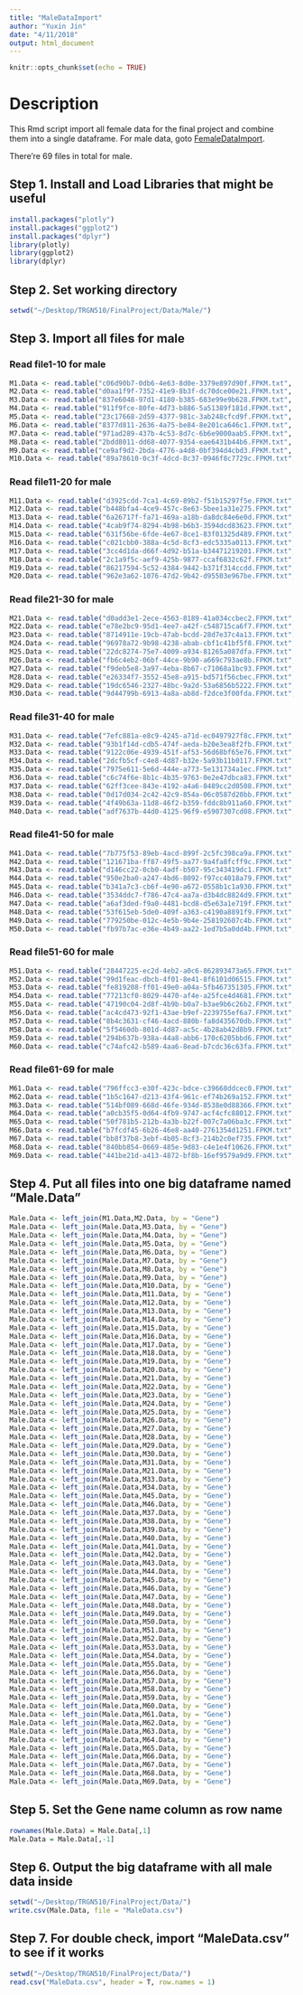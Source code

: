 ```yaml
---
title: "MaleDataImport"
author: "Yuxin Jin"
date: "4/11/2018"
output: html_document
---
```


```r
knitr::opts_chunk$set(echo = TRUE)
```

# Description
This Rmd script import all female data for the final project and combine them into a single dataframe. For male data, goto [FemaleDataImport](https://github.com/YuxinJin/FinalProject/blob/master/FemaleDataImport.Rmd).

There're 69 files in total for male.

## Step 1. Install and Load Libraries that might be useful
```r
install.packages("plotly")
install.packages("ggplot2")
install.packages("dplyr")
library(plotly)
library(ggplot2)
library(dplyr)
```

## Step 2. Set working directory
```r
setwd("~/Desktop/TRGN510/FinalProject/Data/Male/")
```

## Step 3. Import all files for male

### Read file1-10 for male
```r
M1.Data <- read.table("c06d90b7-0db6-4e63-8d0e-3379e897d90f.FPKM.txt", header = F, col.names = c("Gene", "7783e608-5038-4abc-9285-9e6c58ca7ac1"))
M2.Data <- read.table("d0aa1f9f-7352-41e9-8b3f-dc70dce00e21.FPKM.txt", header = F, col.names = c("Gene", "b2cc40b1-f3d9-4cfc-9c36-59a9510bf12f"))
M3.Data <- read.table("837e6048-97d1-4180-b385-683e99e9b628.FPKM.txt", header = F, col.names = c("Gene", "9ec4ae85-38f6-423e-bff9-1ccffaa59a17"))
M4.Data <- read.table("911f9fce-80fe-4d73-b886-5a51389f181d.FPKM.txt", header = F, col.names = c("Gene", "51de2f4f-a833-4db7-983f-5ee56d670c98"))
M5.Data <- read.table("23c17668-2d59-4377-981c-3ab248cfcd9f.FPKM.txt", header = F, col.names = c("Gene", "ade5b83e-0d5e-4129-8ad0-d473f02bb7b3"))
M6.Data <- read.table("8377d811-2636-4a75-be84-8e201ca646c1.FPKM.txt", header = F, col.names = c("Gene", "15ca6bac-19f2-4a56-a803-0b1d05b8ae47"))
M7.Data <- read.table("971ad289-437b-4c53-8d7c-6b6e9000aab5.FPKM.txt", header = F, col.names = c("Gene", "c6e40493-5c3b-4b90-aab2-a3c3b2621a01"))
M8.Data <- read.table("2bdd8011-dd68-4077-9354-eae6431b44b6.FPKM.txt", header = F, col.names = c("Gene", "2c703ece-198f-4aae-9a7b-398c9d50bfaa"))
M9.Data <- read.table("ce9af9d2-2bda-4776-a4d8-0bf394d4cbd3.FPKM.txt", header = F, col.names = c("Gene", "7c4228d5-3df5-4b34-a2e8-9dbe72d228eb"))
M10.Data <- read.table("89a78610-0c3f-4dcd-8c37-0946f8c7729c.FPKM.txt", header = F, col.names = c("Gene", "f7c619ac-9de0-4539-80e7-b96592820646"))
```

### Read file11-20 for male
```r
M11.Data <- read.table("d3925cdd-7ca1-4c69-89b2-f51b15297f5e.FPKM.txt", header = F, col.names = c("Gene", "2c141f07-b3fd-401c-a3e5-05e2326c662d"))
M12.Data <- read.table("b448bfa4-4ce9-457c-8e63-5bee1a31e275.FPKM.txt", header = F, col.names = c("Gene", "70d623eb-dabf-40e1-8ca4-47dd171796c7"))
M13.Data <- read.table("6a26717f-fa71-469a-a18b-da8dc84e6e0d.FPKM.txt", header = F, col.names = c("Gene", "23d4aec2-22b0-466f-839b-f16ab75318a7"))
M14.Data <- read.table("4cab9f74-8294-4b98-b6b3-3594dcd83623.FPKM.txt", header = F, col.names = c("Gene", "142bf27f-0ac8-48d3-a49d-a9ee1098bd70"))
M15.Data <- read.table("631f56be-6fde-4e67-8ce1-83f01325d489.FPKM.txt", header = F, col.names = c("Gene", "4032eaec-3dc1-4103-b686-6ec1b6a49520"))
M16.Data <- read.table("c021cbb0-388a-4c5d-8cf3-edc5335a0113.FPKM.txt", header = F, col.names = c("Gene", "1e1b5057-c69c-4bf7-ba3e-bfb727e7a250"))
M17.Data <- read.table("3cc4d1da-d66f-4d92-b51a-b34471219201.FPKM.txt", header = F, col.names = c("Gene", "dc7cfc6b-0884-4e9e-912b-a74d86437470"))
M18.Data <- read.table("2c1a9f5c-aef9-425b-9877-ccaf6832c62f.FPKM.txt", header = F, col.names = c("Gene", "d8b786d6-361c-4ee9-a077-8acc41942558"))
M19.Data <- read.table("86217594-5c52-4384-9442-b371f314ccdd.FPKM.txt", header = F, col.names = c("Gene", "8a6cc766-061f-4d0f-be78-ff3d025b7f25"))
M20.Data <- read.table("962e3a62-1076-47d2-9b42-d95503e967be.FPKM.txt", header = F, col.names = c("Gene", "a56ec80a-c172-42b6-8bef-1565af4d0d86"))
```

### Read file21-30 for male
```r
M21.Data <- read.table("d0add3e1-2ece-4563-8189-41a034ccbec2.FPKM.txt", header = F, col.names = c("Gene", "4cdaeaa5-39dc-42eb-81af-bd7be8aec507"))
M22.Data <- read.table("e78e2bc9-95d1-4ee7-a42f-c548715ca6f7.FPKM.txt", header = F, col.names = c("Gene", "e7876b48-7908-4c92-923a-bee5844d98c8"))
M23.Data <- read.table("8714911e-19cb-47ab-bcdd-28d7e37c4a13.FPKM.txt", header = F, col.names = c("Gene", "29a00c22-f407-4d1f-82c0-dcf2b055a422"))
M24.Data <- read.table("96978a72-9b98-4238-abab-cbf1c41bf5f8.FPKM.txt", header = F, col.names = c("Gene", "cc790d6c-b82c-4fd9-b9e0-9e7b2ebc9099"))
M25.Data <- read.table("22dc8274-75e7-4009-a934-81265a087dfa.FPKM.txt", header = F, col.names = c("Gene", "e604b99f-2a9e-4617-b7c7-8c25e7ae9ab1"))
M26.Data <- read.table("fb6c4eb2-06bf-44ce-9b90-a669c793ae8b.FPKM.txt", header = F, col.names = c("Gene", "33866786-1076-4af5-811b-37813ed48f65"))
M27.Data <- read.table("f9deb5e8-3a97-4eba-8b67-c71068a1bc93.FPKM.txt", header = F, col.names = c("Gene", "de43b870-bed8-47fe-a1d7-3851765c6525"))
M28.Data <- read.table("e26334f7-3552-45e8-a915-bd571f56cbec.FPKM.txt", header = F, col.names = c("Gene", "49949615-7cfb-487a-a50e-a5c615d31d64"))
M29.Data <- read.table("19dc6546-2327-48bc-9a2d-53a6856b5222.FPKM.txt", header = F, col.names = c("Gene", "6a87fd02-3e8f-44ae-bff1-8daa195d26d5"))
M30.Data <- read.table("9d44799b-6913-4a8a-ab8d-f2dce3f00fda.FPKM.txt", header = F, col.names = c("Gene", "15ee9008-3c7c-492b-94b2-7a2b38202066"))
```

### Read file31-40 for male
```r
M31.Data <- read.table("7efc881a-e8c9-4245-a71d-ec0497927f8c.FPKM.txt", header = F, col.names = c("Gene", "6a6b134e-ba2e-48b5-a66d-40a04e819052"))
M32.Data <- read.table("93b1f14d-cdb5-474f-aeda-b20e3ea8f2fb.FPKM.txt", header = F, col.names = c("Gene", "53023d10-15b0-46fc-b7c2-466036cb7944"))
M33.Data <- read.table("9122c06e-4939-451f-af53-56d68bf65e76.FPKM.txt", header = F, col.names = c("Gene", "eacff948-6fbc-406c-9fa0-4cc0a0ffa69f"))
M34.Data <- read.table("2dcfb5cf-c4e8-4d87-b32e-5a93b11b0117.FPKM.txt", header = F, col.names = c("Gene", "6c9d1cdf-d96e-4a12-ad3a-82e4d6eab0eb"))
M35.Data <- read.table("7975e611-5e6d-444e-a773-5e131734a1ec.FPKM.txt", header = F, col.names = c("Gene", "55f5fd8d-7d6b-4237-b159-e499200bd725"))
M36.Data <- read.table("c6c74f6e-8b1c-4b35-9763-0e2e47dbca83.FPKM.txt", header = F, col.names = c("Gene", "423c0d1f-dab5-4fc6-8f5f-c1e2620327c7"))
M37.Data <- read.table("62ff3cee-843e-4192-a4a6-8489cc2d0508.FPKM.txt", header = F, col.names = c("Gene", "91227cf7-6a6a-41b3-9723-15798681c34c"))
M38.Data <- read.table("0d17d034-2c42-42c9-854a-06c0587d20bb.FPKM.txt", header = F, col.names = c("Gene", "86cfec6d-08f3-44f8-949c-423c401c31b6"))
M39.Data <- read.table("4f49b63a-11d8-46f2-b359-fddc8b911a60.FPKM.txt", header = F, col.names = c("Gene", "9fa01997-49c0-4652-b912-4cea0444cfe4"))
M40.Data <- read.table("adf7637b-44d0-4125-96f9-e5907307cd08.FPKM.txt", header = F, col.names = c("Gene", "66a4a50e-6d79-465a-a949-d352d504240e"))
```

### Read file41-50 for male
```r
M41.Data <- read.table("7b775f53-89eb-4acd-899f-2c5fc398ca9a.FPKM.txt", header = F, col.names = c("Gene", "d7ebd61e-86a0-4bf0-8cff-3a1d1874af4b"))
M42.Data <- read.table("121671ba-ff87-49f5-aa77-9a4fa8fcff9c.FPKM.txt", header = F, col.names = c("Gene", "799808bf-b2fb-44b3-b611-7fd3a78bf630"))
M43.Data <- read.table("d146cc22-0cb0-4adf-b507-95c343419dc1.FPKM.txt", header = F, col.names = c("Gene", "6fdb9ff0-47f0-46d0-9ebd-dda684905e08"))
M44.Data <- read.table("950e2ba0-a247-4bd6-8092-f97cc4018a79.FPKM.txt", header = F, col.names = c("Gene", "79d8ffc2-301e-4958-b097-f0f97225583b"))
M45.Data <- read.table("b341a7c3-cb6f-4e90-a672-0558b1c1a930.FPKM.txt", header = F, col.names = c("Gene", "6bb27751-c4c5-425c-be3e-b0f0fc0970ab"))
M46.Data <- read.table("3534ddc7-f786-47c4-aa7a-d3b4dc8824d9.FPKM.txt", header = F, col.names = c("Gene", "e7f70c10-a903-44fc-b6bc-5bdf8a5442d4"))
M47.Data <- read.table("a6af3ded-f9a0-4481-bcd8-d5e63a1e719f.FPKM.txt", header = F, col.names = c("Gene", "58a781c1-2464-4a9d-9ade-7d4fedcd06d3"))
M48.Data <- read.table("53f615eb-5de0-409f-a363-c4190a8891f9.FPKM.txt", header = F, col.names = c("Gene", "2d6cd37d-3ba2-4c38-9959-e021be57d302"))
M49.Data <- read.table("779250be-012c-4e5b-9b4e-258192607c4b.FPKM.txt", header = F, col.names = c("Gene", "008d0418-e5a5-43d0-bc99-77ae9a0d85cf"))
M50.Data <- read.table("fb97b7ac-e36e-4b49-aa22-1ed7b5a0dd4b.FPKM.txt", header = F, col.names = c("Gene", "06def615-6654-4c19-8487-14bbbfa0b174"))
```

### Read file51-60 for male
```r
M51.Data <- read.table("28447225-ec2d-4eb2-a0c6-862893473a65.FPKM.txt", header = F, col.names = c("Gene", "d5dde3d8-990f-4419-9e51-bd3d6ec3ef8b"))
M52.Data <- read.table("99d1feac-dbcb-4f01-8e41-8f6101d06515.FPKM.txt", header = F, col.names = c("Gene", "947d45ca-04e0-4f58-b2ec-f4af268bdf29"))
M53.Data <- read.table("fe819208-ff01-49e0-a04a-5fb467351305.FPKM.txt", header = F, col.names = c("Gene", "27169eff-f4fb-4b1d-98fc-b34192b1bd3b"))
M54.Data <- read.table("77213cf0-8029-4470-af4e-a25fce4d4681.FPKM.txt", header = F, col.names = c("Gene", "86bf68be-570a-4113-a252-04178af0100b"))
M55.Data <- read.table("47190c04-2d8f-4b9b-b0a7-b3ae9b6c26b2.FPKM.txt", header = F, col.names = c("Gene", "eb456925-45a8-4cd3-9ac7-5c32818411c3"))
M56.Data <- read.table("ac4cd473-92f1-43ae-b9ef-2239755ef6a7.FPKM.txt", header = F, col.names = c("Gene", "471542b1-d1e2-425f-88b6-a2a5180d44ee"))
M57.Data <- read.table("8b4c3631-cf46-4acd-880b-fa8d435670db.FPKM.txt", header = F, col.names = c("Gene", "9fd7cbab-48bb-487b-94f0-839c73a61ba4"))
M58.Data <- read.table("5f5460db-801d-4d87-ac5c-4b28ab42d8b9.FPKM.txt", header = F, col.names = c("Gene", "f4a5ac67-824c-4468-afaa-e2e58009be09"))
M59.Data <- read.table("294b637b-938a-44a8-abb6-170c6205bbd6.FPKM.txt", header = F, col.names = c("Gene", "7f0fbd05-8379-4af6-8223-b7ee4f176466"))
M60.Data <- read.table("c74afc42-b589-4aa6-8ead-b7cdc36c63fa.FPKM.txt", header = F, col.names = c("Gene", "17aaa4d5-b40a-45d8-addb-c66d6ad587a0"))
```

### Read file61-69 for male
```r
M61.Data <- read.table("796ffcc3-e30f-423c-bdce-c39668ddcec0.FPKM.txt", header = F, col.names = c("Gene", "d4aca097-e725-4c1e-b65a-c510db86168d"))
M62.Data <- read.table("1b5c1647-d213-43f4-961c-ef74b269a152.FPKM.txt", header = F, col.names = c("Gene", "89798742-3aad-47e4-a088-a18d8550bf7d"))
M63.Data <- read.table("514bf089-668d-46fe-934d-8538e0d88366.FPKM.txt", header = F, col.names = c("Gene", "54dd6fe2-0edc-465a-92b8-d03edd219b42"))
M64.Data <- read.table("a0cb35f5-0d64-4fb9-9747-acf4cfc88012.FPKM.txt", header = F, col.names = c("Gene", "a95bc26a-1a53-4e03-a071-d9167fd62c97"))
M65.Data <- read.table("50f781b5-212b-4a3b-b22f-007c7a06ba3c.FPKM.txt", header = F, col.names = c("Gene", "48e57991-2c5a-4e45-9e3b-fc3363dd906d"))
M66.Data <- read.table("b7fcdf45-6b26-46e8-aa40-2761354d1251.FPKM.txt", header = F, col.names = c("Gene", "b337fe4d-54ac-43bb-9c3e-7788f6ac15cb"))
M67.Data <- read.table("bb8f37b8-3ebf-4b05-8cf3-214b2c0ef735.FPKM.txt", header = F, col.names = c("Gene", "b0819256-d601-4c12-a79b-47d31f0a1ddc"))
M68.Data <- read.table("840bb854-0669-485e-9d83-c4e1e4f10626.FPKM.txt", header = F, col.names = c("Gene", "	9c38992b-56f2-42e0-b5ea-b529ea228313"))
M69.Data <- read.table("441be21d-a413-4872-bf8b-16ef9579a9d9.FPKM.txt", header = F, col.names = c("Gene", "f88b6003-2955-4d45-9e53-23f768c4f6dd"))
```

## Step 4. Put all files into one big dataframe named "Male.Data"
```r
Male.Data <- left_join(M1.Data,M2.Data, by = "Gene")
Male.Data <- left_join(Male.Data,M3.Data, by = "Gene")
Male.Data <- left_join(Male.Data,M4.Data, by = "Gene")
Male.Data <- left_join(Male.Data,M5.Data, by = "Gene")
Male.Data <- left_join(Male.Data,M6.Data, by = "Gene")
Male.Data <- left_join(Male.Data,M7.Data, by = "Gene")
Male.Data <- left_join(Male.Data,M8.Data, by = "Gene")
Male.Data <- left_join(Male.Data,M9.Data, by = "Gene")
Male.Data <- left_join(Male.Data,M10.Data, by = "Gene")
Male.Data <- left_join(Male.Data,M11.Data, by = "Gene")
Male.Data <- left_join(Male.Data,M12.Data, by = "Gene")
Male.Data <- left_join(Male.Data,M13.Data, by = "Gene")
Male.Data <- left_join(Male.Data,M14.Data, by = "Gene")
Male.Data <- left_join(Male.Data,M15.Data, by = "Gene")
Male.Data <- left_join(Male.Data,M16.Data, by = "Gene")
Male.Data <- left_join(Male.Data,M17.Data, by = "Gene")
Male.Data <- left_join(Male.Data,M18.Data, by = "Gene")
Male.Data <- left_join(Male.Data,M19.Data, by = "Gene")
Male.Data <- left_join(Male.Data,M20.Data, by = "Gene")
Male.Data <- left_join(Male.Data,M21.Data, by = "Gene")
Male.Data <- left_join(Male.Data,M22.Data, by = "Gene")
Male.Data <- left_join(Male.Data,M23.Data, by = "Gene")
Male.Data <- left_join(Male.Data,M24.Data, by = "Gene")
Male.Data <- left_join(Male.Data,M25.Data, by = "Gene")
Male.Data <- left_join(Male.Data,M26.Data, by = "Gene")
Male.Data <- left_join(Male.Data,M27.Data, by = "Gene")
Male.Data <- left_join(Male.Data,M28.Data, by = "Gene")
Male.Data <- left_join(Male.Data,M29.Data, by = "Gene")
Male.Data <- left_join(Male.Data,M30.Data, by = "Gene")
Male.Data <- left_join(Male.Data,M31.Data, by = "Gene")
Male.Data <- left_join(Male.Data,M21.Data, by = "Gene")
Male.Data <- left_join(Male.Data,M33.Data, by = "Gene")
Male.Data <- left_join(Male.Data,M34.Data, by = "Gene")
Male.Data <- left_join(Male.Data,M45.Data, by = "Gene")
Male.Data <- left_join(Male.Data,M46.Data, by = "Gene")
Male.Data <- left_join(Male.Data,M37.Data, by = "Gene")
Male.Data <- left_join(Male.Data,M38.Data, by = "Gene")
Male.Data <- left_join(Male.Data,M39.Data, by = "Gene")
Male.Data <- left_join(Male.Data,M40.Data, by = "Gene")
Male.Data <- left_join(Male.Data,M41.Data, by = "Gene")
Male.Data <- left_join(Male.Data,M42.Data, by = "Gene")
Male.Data <- left_join(Male.Data,M43.Data, by = "Gene")
Male.Data <- left_join(Male.Data,M44.Data, by = "Gene")
Male.Data <- left_join(Male.Data,M45.Data, by = "Gene")
Male.Data <- left_join(Male.Data,M46.Data, by = "Gene")
Male.Data <- left_join(Male.Data,M47.Data, by = "Gene")
Male.Data <- left_join(Male.Data,M48.Data, by = "Gene")
Male.Data <- left_join(Male.Data,M49.Data, by = "Gene")
Male.Data <- left_join(Male.Data,M50.Data, by = "Gene")
Male.Data <- left_join(Male.Data,M51.Data, by = "Gene")
Male.Data <- left_join(Male.Data,M52.Data, by = "Gene")
Male.Data <- left_join(Male.Data,M53.Data, by = "Gene")
Male.Data <- left_join(Male.Data,M54.Data, by = "Gene")
Male.Data <- left_join(Male.Data,M55.Data, by = "Gene")
Male.Data <- left_join(Male.Data,M56.Data, by = "Gene")
Male.Data <- left_join(Male.Data,M57.Data, by = "Gene")
Male.Data <- left_join(Male.Data,M58.Data, by = "Gene")
Male.Data <- left_join(Male.Data,M59.Data, by = "Gene")
Male.Data <- left_join(Male.Data,M60.Data, by = "Gene")
Male.Data <- left_join(Male.Data,M61.Data, by = "Gene")
Male.Data <- left_join(Male.Data,M62.Data, by = "Gene")
Male.Data <- left_join(Male.Data,M63.Data, by = "Gene")
Male.Data <- left_join(Male.Data,M64.Data, by = "Gene")
Male.Data <- left_join(Male.Data,M65.Data, by = "Gene")
Male.Data <- left_join(Male.Data,M66.Data, by = "Gene")
Male.Data <- left_join(Male.Data,M67.Data, by = "Gene")
Male.Data <- left_join(Male.Data,M68.Data, by = "Gene")
Male.Data <- left_join(Male.Data,M69.Data, by = "Gene")
```

## Step 5. Set the Gene name column as row name
```r
rownames(Male.Data) = Male.Data[,1]
Male.Data = Male.Data[,-1]
```

## Step 6. Output the big dataframe with all male data inside
```r
setwd("~/Desktop/TRGN510/FinalProject/Data/")
write.csv(Male.Data, file = "MaleData.csv")
```

## Step 7. For double check, import "MaleData.csv" to see if it works
```r
setwd("~/Desktop/TRGN510/FinalProject/Data/")
read.csv("MaleData.csv", header = T, row.names = 1)
```
